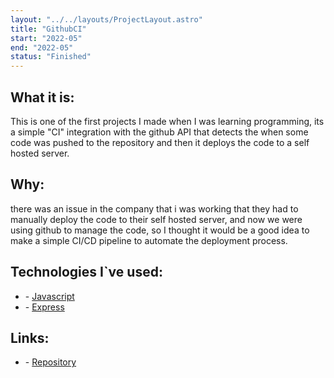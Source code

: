 ```yaml
---
layout: "../../layouts/ProjectLayout.astro"
title: "GithubCI"
start: "2022-05"
end: "2022-05"
status: "Finished"
---
```


## **What it is**:

This is one of the first projects I made when I was learning programming, its a simple "CI" integration with the github API that detects the when some code was pushed to the repository and then it deploys the code to a self hosted server.

## **Why**:

there was an issue in the company that i was working that they had to manually deploy the code to their self hosted server, and now we were using github to manage the code, so I thought it would be a good idea to make a simple CI/CD pipeline to automate the deployment process.

## **Technologies I`ve used**:

- \- [Javascript](https://developer.mozilla.org/en-US/docs/Web/JavaScript)
- \- [Express](https://expressjs.com/)

## **Links**:

- \- [Repository](https://github.com/FlavioZanoni/githubCI)
